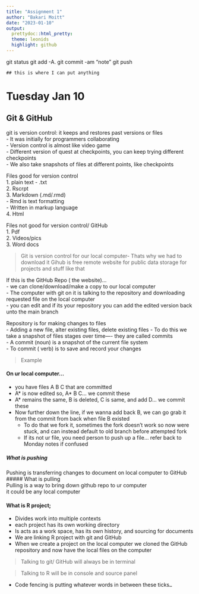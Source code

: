 ```yaml
---
title: "Assignment 1"
author: "Bakari Moitt"
date: "2023-01-10"
output: 
  prettydoc::html_pretty:
  theme: leonids
  highlight: github 
---
```



git status 
git add -A. 
git commit -am "note"
git push

`## this is where I can put anything`


# Tuesday Jan 10
## Git & GitHub
git is version control: it keeps and restores past versions or files   
- It was initially for programmers collaborating  
- Version control is almost like video game  
  - Different version of quest at checkpoints, you can keep trying different checkpoints  
  - We also take snapshots of files at different points, like checkpoints  
   
Files good for version control  
1. plain text - .txt  
2. Rscrpt   
3. Markdown (.md/.rmd)   
  - Rmd is text formatting  
  - Written in markup language   
4. Html  

Files not good for version control/ GitHub  
1. Pdf  
2. Videos/pics  
3. Word docs  

> Git is version control for our local computer- Thats why we had to download it
  Gihub is free remote website for public data storage for projects and stuff like that

If this is the GitHub Repo ( the website)…  
- we can clone/download/make a copy to our local computer  
- The computer with git on it is talking to the repository and downloading requested file on the local computer  
  - you can edit and if its your repository you can add the edited version back unto the main branch  
   
Repository is for making changes to files  
- Adding a new file, alter existing files, delete existing files
- To do this we take a snapshot of files stages over time—- they are called commits  
  - A commit (noun) is a snapshot of the current file system  
  - To commit ( verb) is to save and record your changes  
   
> Example

#### On ur local computer…  
- you have files A B C that are committed  
- A* is now edited so, A* B C… we commit these  
- A* remains the same, B is deleted, C is same, and add D… we commit these  
- Now further down the line, if we wanna add back B, we can go grab it from the commit from back when file B existed  
  - To do that we fork it, sometimes the fork doesn’t work so now were stuck, and can instead default to old branch before attempted fork  
  - If its not ur file, you need person to  push up a file… refer back to Monday notes if confused  
   
##### What is pushing  
Pushing is transferring changes to document on local computer to GitHub     
##### What is pulling  
Pulling is a way to bring down github repo to ur computer   
it could be any local computer  

#### What is R project;
- Divides work into multiple contexts  
- each project has its own working directory  
- Is acts as a work space, has its own history, and sourcing for documents  
- We are linking R project with git and GitHub  
- When we create a project on the local computer we cloned the GitHub repository and now have the local files on the computer    

> Talking to git/ GitHub will always be in terminal

> Talking to R will be in console and source panel

- Code fencing is putting whatever words in between these ticks`…`

